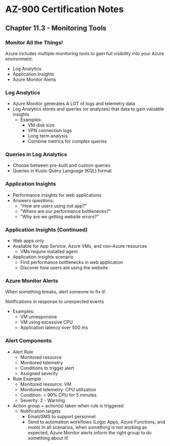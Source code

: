 # AZ-900 Certification Notes
## Chapter 11.3 - Monitoring Tools

### Monitor All the Things!
Azure includes multiple monitoring tools to gain full visibility into your Azure environment:
* Log Analytics
* Application Insights
* Azure Monitor Alerts

### Log Analytics
* Azure Monitor generates A LOT of logs and telemetry data
* Log Analytics stores and queries (or analyzes) that data to gain valuable insights
	* Examples:
		* VM disk size
		* VPN connection logs
		* Long term analysis
		* Combine metrics for complex queries

### Queries in Log Analytics
* Choose between pre-built and custom queries
* Queries in Kusto Query Language (KQL) format
  
### Application Insights
* Performance insights for web applications
* Answers questions:
	* "How are users using out app?"
	* "Where are our performance bottlenecks?"
	* "Why are we getting website errors?"

### Application Insights (Continued)
* Web apps only
* Available for App Service, Azure VMs, and non-Azure resources
	* VMs require installed agent
* Application Insights scenario
	* Find performance bottlenecks in web application
	* Discover how users are using the website

### Azure Monitor Alerts
When something breaks, alert someone to fix it!

Notifications in response to unexpected events
* Examples:
	* VM unresponsive
	* VM using excessive CPU
	* Application latency over 500 ms

### Alert Components
* Alert Rule
	* Monitored resource
	* Monitored telemetry
	* Conditions to trigger alert
	* Assigned severity
* Rule Example
	* Monitored resource: VM
	* Monitored telemetry: CPU utilization
	* Condition: > 90% CPU for 5 minutes
	* Severity: 2 - Warning
* Action group = action(s) taken when rule is triggered
	* Notification targets
		* Email/SMS to support personnel
		* Send to automation workflows (Logic Apps, Azure Functions, and more)
In all scenarios, when something is not working as expected, Azure Monitor alerts inform the right group to do something about it!